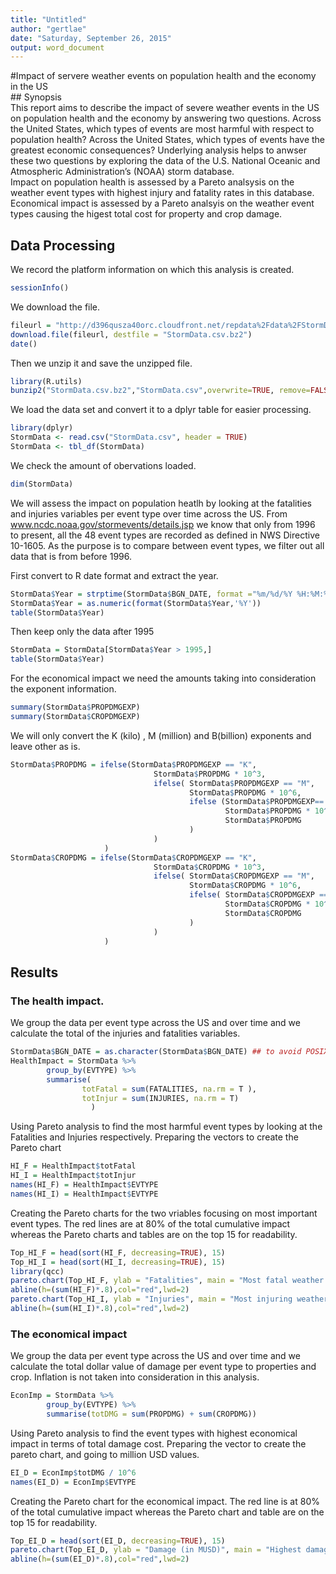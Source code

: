 ```yaml
---
title: "Untitled"
author: "gertlae"
date: "Saturday, September 26, 2015"
output: word_document
---
```

#Impact of servere weather events on population health and the economy in the US  
## Synopsis  
This report aims to describe the impact of severe weather events in the US on population health and the economy by answering two questions. Across the United States, which types of events are most harmful with respect to population health? Across the United States, which types of events have the greatest economic consequences? Underlying analysis helps to anwser these two questions by exploring the data of the U.S. National Oceanic and Atmospheric Administration's (NOAA) storm database.  
Impact on population health is assessed by a Pareto analsysis on the weather event types with highest injury and fatality rates in this database.  
Economical impact is assessed by a Pareto analsyis on the weather event types causing the higest total cost for property and crop damage.
 
## Data Processing  
We record the platform information on which this analysis is created.
```r
sessionInfo()
```
We download the file.
```r
fileurl = "http://d396qusza40orc.cloudfront.net/repdata%2Fdata%2FStormData.csv.bz2"
download.file(fileurl, destfile = "StormData.csv.bz2")
date()
```
Then we unzip it and save the unzipped file.
```r
library(R.utils)
bunzip2("StormData.csv.bz2","StormData.csv",overwrite=TRUE, remove=FALSE)
``` 
We load the data set and convert it to a dplyr table for easier processing.
```r
library(dplyr)
StormData <- read.csv("StormData.csv", header = TRUE)
StormData <- tbl_df(StormData)
``` 
We check the amount of obervations loaded.
```r
dim(StormData)
```
We will assess the impact on population heatlh by looking at the fatalities and injuries variables per event type over time across the US. From [www.ncdc.noaa.gov/stormevents/details.jsp](http://www.ncdc.noaa.gov/stormevents/details.jsp) we know that only from 1996 to present, all the 48 event types are recorded as defined in NWS Directive 10-1605. As the purpose is to compare between event types, we filter out all data that is from before 1996.

First convert to R date format and extract the year.
```r
StormData$Year = strptime(StormData$BGN_DATE, format ="%m/%d/%Y %H:%M:%S")
StormData$Year = as.numeric(format(StormData$Year,'%Y'))
table(StormData$Year)
```
Then keep only the data after 1995
```r
StormData = StormData[StormData$Year > 1995,]
table(StormData$Year)
```
For the economical impact we need the amounts taking into consideration the exponent information.
```r
summary(StormData$PROPDMGEXP)
summary(StormData$CROPDMGEXP)
```
We will only convert the K (kilo) , M (million) and B(billion) exponents and leave other as is.
```r
StormData$PROPDMG = ifelse(StormData$PROPDMGEXP == "K",
                                StormData$PROPDMG * 10^3,
                                ifelse( StormData$PROPDMGEXP == "M",
                                        StormData$PROPDMG * 10^6,
                                        ifelse (StormData$PROPDMGEXP== "B",
                                                StormData$PROPDMG * 10^9,
                                                StormData$PROPDMG
                                        )
                                )
                     )
StormData$CROPDMG = ifelse(StormData$CROPDMGEXP == "K",
                                StormData$CROPDMG * 10^3,
                                ifelse( StormData$CROPDMGEXP == "M",
                                        StormData$CROPDMG * 10^6,
                                        ifelse( StormData$CROPDMGEXP == "B",
                                                StormData$CROPDMG * 10^9,
                                                StormData$CROPDMG
                                        )
                                )
                     )
```
## Results

### The health impact.
We group the data per event type across the US and over time and we calculate the total of the injuries and fatalities variables.

```r
StormData$BGN_DATE = as.character(StormData$BGN_DATE) ## to avoid POSIX error in dplyr group_by
HealthImpact = StormData %>%
        group_by(EVTYPE) %>%
        summarise(                
                totFatal = sum(FATALITIES, na.rm = T ),
                totInjur = sum(INJURIES, na.rm = T)
                  )
```
Using Pareto analysis to find the most harmful event types by looking at the Fatalities and Injuries respectively. 
Preparing the vectors to create the Pareto chart
```r
HI_F = HealthImpact$totFatal
HI_I = HealthImpact$totInjur
names(HI_F) = HealthImpact$EVTYPE
names(HI_I) = HealthImpact$EVTYPE
```
Creating the Pareto charts for the two vriables focusing on most important event types. The red lines are at 80% of the total cumulative impact whereas the Pareto charts and tables are on the top 15 for readability.
```r
Top_HI_F = head(sort(HI_F, decreasing=TRUE), 15)
Top_HI_I = head(sort(HI_I, decreasing=TRUE), 15)
library(qcc)
pareto.chart(Top_HI_F, ylab = "Fatalities", main = "Most fatal weather event types")
abline(h=(sum(HI_F)*.8),col="red",lwd=2)
pareto.chart(Top_HI_I, ylab = "Injuries", main = "Most injuring weather event types")
abline(h=(sum(HI_I)*.8),col="red",lwd=2)
```

### The economical impact
We group the data per event type across the US and over time and we calculate the total dollar value of damage per event type to properties and crop. Inflation is not taken into consideration in this analysis.
```r
EconImp = StormData %>%
        group_by(EVTYPE) %>%
        summarise(totDMG = sum(PROPDMG) + sum(CROPDMG))
```
Using Pareto analysis to find the event types with highest economical impact in terms of total damage cost.
Preparing the vector to create the pareto chart, and going to million USD values.
```r
EI_D = EconImp$totDMG / 10^6
names(EI_D) = EconImp$EVTYPE
```
Creating the Pareto chart for the economical impact. The red line is at 80% of the total cumulative impact whereas the Pareto chart and table are on the top 15 for readability.
```r
Top_EI_D = head(sort(EI_D, decreasing=TRUE), 15)
pareto.chart(Top_EI_D, ylab = "Damage (in MUSD)", main = "Highest damage cost weather event types")
abline(h=(sum(EI_D)*.8),col="red",lwd=2)
``` 
